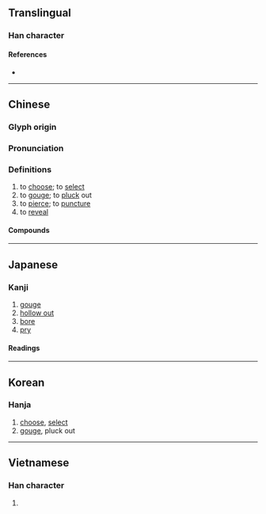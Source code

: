 {{also|刔}}
{{character info}}
==Translingual==

===Han character===
{{Han char|rn=64|rad=手|as=04|sn=7|four=55030|canj=QDK|ids=⿰扌夬}}

====References====
* {{Han ref|kx=0420.200|dkj=11873|dj=0767.210|hdz=31844.060|uh=6289|ud=25225|bh=A7E0|bd=42976}}

----

==Chinese==
{{zh-forms}}

===Glyph origin===
{{Han etym}}

===Pronunciation===
{{zh-pron
|m=jué
|c=kyut3
|mn=koat
|mc=y
|oc=y
|cat=v
}}

===Definitions===
{{zh-hanzi}}

# to [[choose]]; to [[select]]
# to [[gouge]]; to [[pluck]] out
# to [[pierce]]; to [[puncture]]
# to [[reveal]]

====Compounds====
{{zh-der|伍員抉目|剔抉|怒猊抉石|抉剔|抉擇|抉擿|抉瑕掩瑜|抉瑕擿釁|抉目|掀雷抉電|搜奇抉怪|爬梳剔抉|爬羅剔抉|鉤隱抉微}}

----

==Japanese==

===Kanji===
{{ja-kanji|grade=|rs=手04}}

# [[gouge]]
# [[hollow out]]
# [[bore]]
# [[pry]]

====Readings====
{{ja-readings
|on=けつ
|kun=えぐ-る
}}

----

==Korean==

===Hanja===
{{ko-hanja|hangeul=결|eumhun=|rv=gyeol|mr=kyŏl|y=kyel}}

# [[choose]], [[select]]
# [[gouge]], pluck out

----

==Vietnamese==

===Han character===
{{vi-hantu|[[khoét]], [[quyết]], [[quét]], [[quẹt]], [[quạt]]|rs=手04}}

# {{rfdef|vi|sort=手04}}